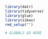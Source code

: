 
```r
library(datr)
library(tidyverse)
library(glue)
library(zibas)
rmd_setup("")
```

```r
# GLOBALS GO HERE
```
